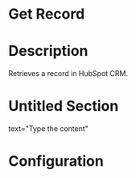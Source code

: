 ﻿# Get Record

# Description

Retrieves a record in HubSpot CRM.

# Untitled Section

text="Type the content"

# Configuration
